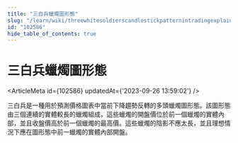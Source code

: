 ```yaml
---
title: "三白兵蠟燭圖形態"
slug: "/learn/wiki/threewhitesoldierscandlestickpatternintradingexplained-102586"
id: "102586"
hide_table_of_contents: true
---
```



# 三白兵蠟燭圖形態

<ArticleMeta id={102586} updatedAt={'2023-09-26 13:59:02'} />
<div className='border-solid border-b border-t-0 my-4 border-[var(--ifm-color-gray-300)]' />

三白兵是一種用於預測價格圖表中當前下降趨勢反轉的多頭蠟燭圖形態。該圖形態由三個連續的實體較長的蠟燭組成，這些蠟燭的開盤價位於前一個蠟燭的實體內部，並且收盤價高於前一個蠟燭的最高價。這些蠟燭的陰影不應太長，並且理想情況下應在圖形態中前一蠟燭的實體內部開盤。
